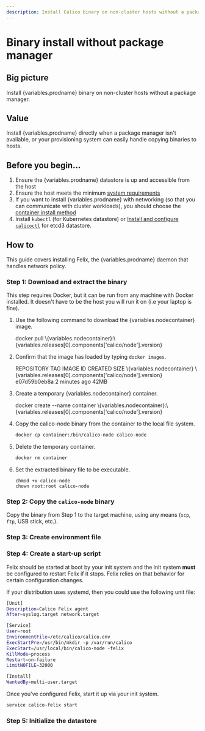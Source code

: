 ```yaml
---
description: Install Calico binary on non-cluster hosts without a package manager.
---
```




# Binary install without package manager

## Big picture

Install {variables.prodname} binary on non-cluster hosts without a package manager.

## Value

Install {variables.prodname} directly when a package manager isn't available, or your provisioning system can easily handle copying binaries to hosts.

## Before you begin...

1. Ensure the {variables.prodname} datastore is up and accessible from the host
1. Ensure the host meets the minimum [system requirements](../requirements.mdx)
1. If you want to install {variables.prodname} with networking (so that you can communicate with cluster workloads), you should choose the [container install method](container.mdx)
1. Install `kubectl` (for Kubernetes datastore) or [Install and configure `calicoctl`](../../../operations/calicoctl/index.mdx) for etcd3 datastore.

## How to

This guide covers installing Felix, the {variables.prodname} daemon that handles network policy.

### Step 1: Download and extract the binary

This step requires Docker, but it can be run from any machine with Docker installed. It doesn't have to be the host you will run it on (i.e your laptop is fine).

1. Use the following command to download the {variables.nodecontainer} image.

   <CodeBlock language='bash'>
   docker pull \{variables.nodecontainer}:\{variables.releases[0].components['calico/node'].version}
   </CodeBlock>

1. Confirm that the image has loaded by typing `docker images`.

   <CodeBlock language='bash'>
   REPOSITORY       TAG           IMAGE ID       CREATED         SIZE
   \{variables.nodecontainer}      \{variables.releases[0].components['calico/node'].version}        e07d59b0eb8a   2 minutes ago   42MB
   </CodeBlock>

1. Create a temporary {variables.nodecontainer} container.

   <CodeBlock language='bash'>
   docker create --name container \{variables.nodecontainer}:\{variables.releases[0].components['calico/node'].version}
   </CodeBlock>

1. Copy the calico-node binary from the container to the local file system.

   ```bash
   docker cp container:/bin/calico-node calico-node
   ```

1. Delete the temporary container.

   ```bash
   docker rm container
   ```

1. Set the extracted binary file to be executable.

   ```
   chmod +x calico-node
   chown root:root calico-node
   ```

### Step 2: Copy the `calico-node` binary

Copy the binary from Step 1 to the target machine, using any means (`scp`, `ftp`, USB stick, etc.).

### Step 3: Create environment file

<EnvironmentFile
  nodecontainer='{variables.nodecontainer}'
  install='binary'
  target='felix'
/>

### Step 4: Create a start-up script

Felix should be started at boot by your init system and the init system
**must** be configured to restart Felix if it stops. Felix relies on
that behavior for certain configuration changes.

If your distribution uses systemd, then you could use the following unit
file:

```bash
[Unit]
Description=Calico Felix agent
After=syslog.target network.target

[Service]
User=root
EnvironmentFile=/etc/calico/calico.env
ExecStartPre=/usr/bin/mkdir -p /var/run/calico
ExecStart=/usr/local/bin/calico-node -felix
KillMode=process
Restart=on-failure
LimitNOFILE=32000

[Install]
WantedBy=multi-user.target
```

Once you've configured Felix, start it up via your init system.

```bash
service calico-felix start
```

### Step 5: Initialize the datastore

<FelixInitDatastore />
